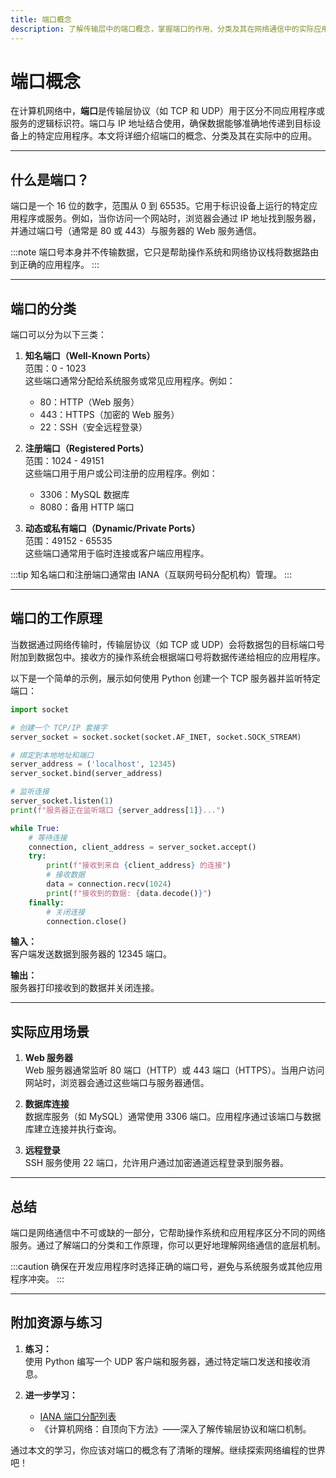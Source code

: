 ```yaml
---
title: 端口概念
description: 了解传输层中的端口概念，掌握端口的作用、分类及其在网络通信中的实际应用。
---
```


# 端口概念

在计算机网络中，**端口**是传输层协议（如 TCP 和 UDP）用于区分不同应用程序或服务的逻辑标识符。端口与 IP 地址结合使用，确保数据能够准确地传递到目标设备上的特定应用程序。本文将详细介绍端口的概念、分类及其在实际中的应用。

---

## 什么是端口？

端口是一个 16 位的数字，范围从 0 到 65535。它用于标识设备上运行的特定应用程序或服务。例如，当你访问一个网站时，浏览器会通过 IP 地址找到服务器，并通过端口号（通常是 80 或 443）与服务器的 Web 服务通信。

:::note
端口号本身并不传输数据，它只是帮助操作系统和网络协议栈将数据路由到正确的应用程序。
:::

---

## 端口的分类

端口可以分为以下三类：

1. **知名端口（Well-Known Ports）**  
   范围：0 - 1023  
   这些端口通常分配给系统服务或常见应用程序。例如：
   - 80：HTTP（Web 服务）
   - 443：HTTPS（加密的 Web 服务）
   - 22：SSH（安全远程登录）

2. **注册端口（Registered Ports）**  
   范围：1024 - 49151  
   这些端口用于用户或公司注册的应用程序。例如：
   - 3306：MySQL 数据库
   - 8080：备用 HTTP 端口

3. **动态或私有端口（Dynamic/Private Ports）**  
   范围：49152 - 65535  
   这些端口通常用于临时连接或客户端应用程序。

:::tip
知名端口和注册端口通常由 IANA（互联网号码分配机构）管理。
:::

---

## 端口的工作原理

当数据通过网络传输时，传输层协议（如 TCP 或 UDP）会将数据包的目标端口号附加到数据包中。接收方的操作系统会根据端口号将数据传递给相应的应用程序。

以下是一个简单的示例，展示如何使用 Python 创建一个 TCP 服务器并监听特定端口：

```python
import socket

# 创建一个 TCP/IP 套接字
server_socket = socket.socket(socket.AF_INET, socket.SOCK_STREAM)

# 绑定到本地地址和端口
server_address = ('localhost', 12345)
server_socket.bind(server_address)

# 监听连接
server_socket.listen(1)
print(f"服务器正在监听端口 {server_address[1]}...")

while True:
    # 等待连接
    connection, client_address = server_socket.accept()
    try:
        print(f"接收到来自 {client_address} 的连接")
        # 接收数据
        data = connection.recv(1024)
        print(f"接收到的数据: {data.decode()}")
    finally:
        # 关闭连接
        connection.close()
```

**输入：**  
客户端发送数据到服务器的 12345 端口。

**输出：**  
服务器打印接收到的数据并关闭连接。

---

## 实际应用场景

1. **Web 服务器**  
   Web 服务器通常监听 80 端口（HTTP）或 443 端口（HTTPS）。当用户访问网站时，浏览器会通过这些端口与服务器通信。

2. **数据库连接**  
   数据库服务（如 MySQL）通常使用 3306 端口。应用程序通过该端口与数据库建立连接并执行查询。

3. **远程登录**  
   SSH 服务使用 22 端口，允许用户通过加密通道远程登录到服务器。

---

## 总结

端口是网络通信中不可或缺的一部分，它帮助操作系统和应用程序区分不同的网络服务。通过了解端口的分类和工作原理，你可以更好地理解网络通信的底层机制。

:::caution
确保在开发应用程序时选择正确的端口号，避免与系统服务或其他应用程序冲突。
:::

---

## 附加资源与练习

1. **练习：**  
   使用 Python 编写一个 UDP 客户端和服务器，通过特定端口发送和接收消息。

2. **进一步学习：**  
   - [IANA 端口分配列表](https://www.iana.org/assignments/service-names-port-numbers/service-names-port-numbers.xhtml)
   - 《计算机网络：自顶向下方法》——深入了解传输层协议和端口机制。

通过本文的学习，你应该对端口的概念有了清晰的理解。继续探索网络编程的世界吧！